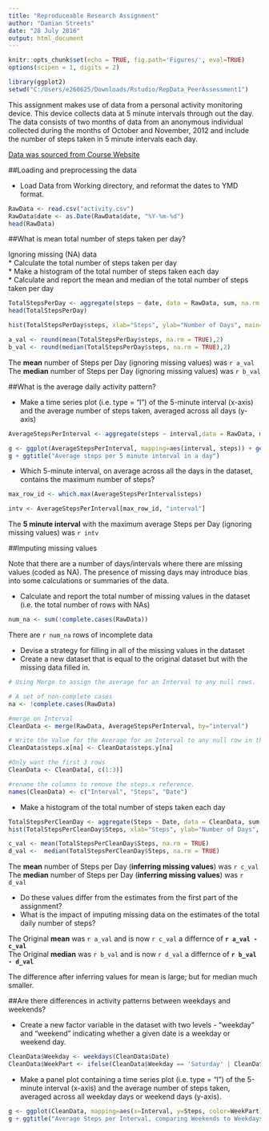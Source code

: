 ```yaml
---
title: "Reproduceable Research Assignment"
author: "Damian Streets"
date: "28 July 2016"
output: html_document
---
```


```r
knitr::opts_chunk$set(echo = TRUE, fig.path='Figures/', eval=TRUE)
options(scipen = 1, digits = 2)
```


```r
library(ggplot2)
setwd("C:/Users/e260625/Downloads/Rstudio/RepData_PeerAssessment1")
```

This assignment makes use of data from a personal activity monitoring device. This device collects data at 5 minute intervals through out the day. The data consists of two months of data from an anonymous individual collected during the months of October and November, 2012 and include the number of steps taken in 5 minute intervals each day.  

[Data was sourced from Course Website](https://d396qusza40orc.cloudfront.net/repdata%2Fdata%2Factivity.zip)  

##Loading and preprocessing the data  

* Load Data from Working directory, and reformat the dates to YMD format.  

```r
RawData <- read.csv("activity.csv")
RawData$date <- as.Date(RawData$date, "%Y-%m-%d")
head(RawData)
```

##What is mean total number of steps taken per day?

Ignoring missing (NA) data   
* Calculate the total number of steps taken per day  
* Make a histogram of the total number of steps taken each day  
* Calculate and report the mean and median of the total number of steps taken per day  

```r
TotalStepsPerDay <- aggregate(steps ~ date, data = RawData, sum, na.rm = TRUE)
head(TotalStepsPerDay)
```


```r
hist(TotalStepsPerDay$steps, xlab="Steps", ylab="Number of Days", main="Frequency of each Daily Step Total", col="purple")
```

```r
a_val <- round(mean(TotalStepsPerDay$steps, na.rm = TRUE),2)
b_val <- round(median(TotalStepsPerDay$steps, na.rm = TRUE),2)
```

The **mean** number of Steps per Day (ignoring missing values) was `r a_val`  
The **median** number of Steps per Day (ignoring missing values) was `r b_val`  

##What is the average daily activity pattern?  

* Make a time series plot (i.e. type = "l") of the 5-minute interval (x-axis) and the average number of steps taken, averaged across all days (y-axis)

```r
AverageStepsPerInterval <- aggregate(steps ~ interval,data = RawData, mean, na.rm = TRUE)

g <- ggplot(AverageStepsPerInterval, mapping=aes(interval, steps)) + geom_line(colour="purple", size=1)
g + ggtitle("Average steps per 5 minute interval in a day")

```

* Which 5-minute interval, on average across all the days in the dataset, contains the maximum number of steps?

```r
max_row_id <- which.max(AverageStepsPerInterval$steps)

intv <- AverageStepsPerInterval[max_row_id, "interval"]
```

The **5 minute interval** with the maximum average Steps per Day (ignoring missing values) was `r intv`    

##Imputing missing values

Note that there are a number of days/intervals where there are missing values (coded as NA). The presence of missing days may introduce bias into some calculations or summaries of the data.  

* Calculate and report the total number of missing values in the dataset (i.e. the total number of rows with NAs)  

```r
num_na <- sum(!complete.cases(RawData))
```

There are `r num_na` rows of incomplete data  

* Devise a strategy for filling in all of the missing values in the dataset  
* Create a new dataset that is equal to the original dataset but with the missing data filled in.  

```r
# Using Merge to assign the average for an Interval to any null rows. 

# A set of non-complete cases
na <- !complete.cases(RawData)

#merge on Interval
CleanData <- merge(RawData, AverageStepsPerInterval, by="interval")

# Write the Value for the Average for an Interval to any null row in the Original Data set.
CleanData$steps.x[na] <- CleanData$steps.y[na]

#Only want the first 3 rows
CleanData <- CleanData[, c(1:3)]

#rename the columns to remove the steps.x reference.
names(CleanData) <- c("Interval", "Steps", "Date")
```

* Make a histogram of the total number of steps taken each day

```r
TotalStepsPerCleanDay <- aggregate(Steps ~ Date, data = CleanData, sum, na.rm = TRUE)
hist(TotalStepsPerCleanDay$Steps, xlab="Steps", ylab="Number of Days", main="Freq of  Daily Step Total (nulls assigned average for the Interval)", col="purple")
```


```r
c_val <- mean(TotalStepsPerCleanDay$Steps, na.rm = TRUE)
d_val <-  median(TotalStepsPerCleanDay$Steps, na.rm = TRUE)
```

The **mean** number of Steps per Day (**inferring missing values**) was `r c_val`   
The **median** number of Steps per Day (**inferring missing values**) was `r d_val`    

* Do these values differ from the estimates from the first part of the assignment?  
* What is the impact of imputing missing data on the estimates of the total daily number of steps?  

The Original **mean** was `r a_val` and is now `r c_val` a differnce of **`r a_val - c_val ` **  
The Original **median** was `r b_val` and is now `r d_val` a differnce of **`r b_val - d_val ` **

The difference after inferring values for mean is large; but for median much smaller.  

##Are there differences in activity patterns between weekdays and weekends?

* Create a new factor variable in the dataset with two levels - "weekday" and "weekend" indicating whether a given date is a weekday or weekend day.  

```r
CleanData$Weekday <- weekdays(CleanData$Date) 
CleanData$WeekPart <- ifelse(CleanData$Weekday == 'Saturday' | CleanData$Weekday == 'Sunday', 'weekend', 'weekday')
```

* Make a panel plot containing a time series plot (i.e. type = "l") of the 5-minute interval (x-axis) and the average number of steps taken, averaged across all weekday days or weekend days (y-axis).

```r
g <- ggplot(CleanData, mapping=aes(x=Interval, y=Steps, color=WeekPart)) + geom_line(colour="purple") + facet_wrap(~WeekPart, ncol=1, nrow=2)
g + ggtitle("Average Steps per Interval, comparing Weekends to Weekdays")
```


